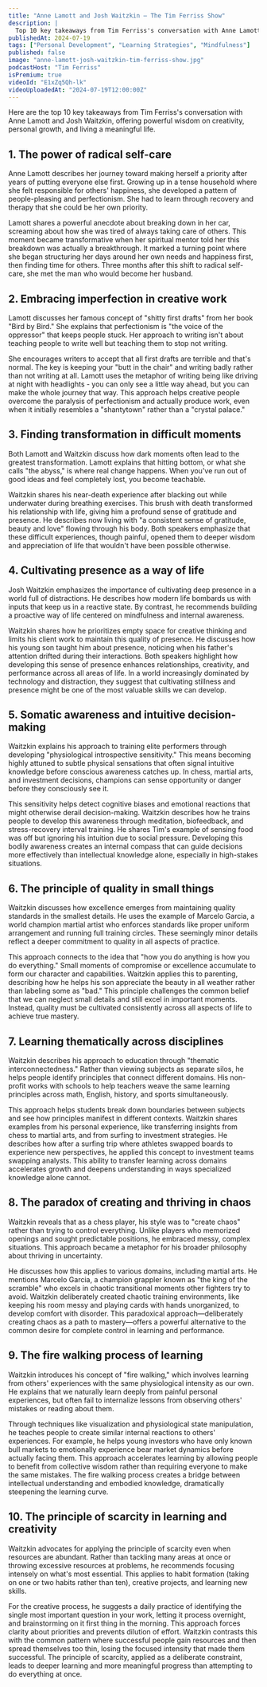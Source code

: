 ```yaml
---
title: "Anne Lamott and Josh Waitzkin — The Tim Ferriss Show"
description: |
  Top 10 key takeaways from Tim Ferriss's conversation with Anne Lamott and Josh Waitzkin, offering powerful wisdom on creativity, personal growth, and living a meaningful life.
publishedAt: 2024-07-19
tags: ["Personal Development", "Learning Strategies", "Mindfulness"]
published: false
image: "anne-lamott-josh-waitzkin-tim-ferriss-show.jpg"
podcastHost: "Tim Ferriss"
isPremium: true
videoId: "E1xZq5Qh-lk"
videoUploadedAt: "2024-07-19T12:00:00Z"
---
```



<PodcastSummaryPageLayout frontmatter={frontmatter}>

Here are the top 10 key takeaways from Tim Ferriss's conversation with Anne Lamott and Josh Waitzkin, offering powerful wisdom on creativity, personal growth, and living a meaningful life.

## 1. The power of radical self-care

Anne Lamott describes her journey toward making herself a priority after years of putting everyone else first. Growing up in a tense household where she felt responsible for others' happiness, she developed a pattern of people-pleasing and perfectionism. She had to learn through recovery and therapy that she could be her own priority.

Lamott shares a powerful anecdote about breaking down in her car, screaming about how she was tired of always taking care of others. This moment became transformative when her spiritual mentor told her this breakdown was actually a breakthrough. It marked a turning point where she began structuring her days around her own needs and happiness first, then finding time for others. Three months after this shift to radical self-care, she met the man who would become her husband.

## 2. Embracing imperfection in creative work

Lamott discusses her famous concept of "shitty first drafts" from her book "Bird by Bird." She explains that perfectionism is "the voice of the oppressor" that keeps people stuck. Her approach to writing isn't about teaching people to write well but teaching them to stop not writing.

She encourages writers to accept that all first drafts are terrible and that's normal. The key is keeping your "butt in the chair" and writing badly rather than not writing at all. Lamott uses the metaphor of writing being like driving at night with headlights - you can only see a little way ahead, but you can make the whole journey that way. This approach helps creative people overcome the paralysis of perfectionism and actually produce work, even when it initially resembles a "shantytown" rather than a "crystal palace."

## 3. Finding transformation in difficult moments

Both Lamott and Waitzkin discuss how dark moments often lead to the greatest transformation. Lamott explains that hitting bottom, or what she calls "the abyss," is where real change happens. When you've run out of good ideas and feel completely lost, you become teachable.

Waitzkin shares his near-death experience after blacking out while underwater during breathing exercises. This brush with death transformed his relationship with life, giving him a profound sense of gratitude and presence. He describes now living with "a consistent sense of gratitude, beauty and love" flowing through his body. Both speakers emphasize that these difficult experiences, though painful, opened them to deeper wisdom and appreciation of life that wouldn't have been possible otherwise.

## 4. Cultivating presence as a way of life

Josh Waitzkin emphasizes the importance of cultivating deep presence in a world full of distractions. He describes how modern life bombards us with inputs that keep us in a reactive state. By contrast, he recommends building a proactive way of life centered on mindfulness and internal awareness.

Waitzkin shares how he prioritizes empty space for creative thinking and limits his client work to maintain this quality of presence. He discusses how his young son taught him about presence, noticing when his father's attention drifted during their interactions. Both speakers highlight how developing this sense of presence enhances relationships, creativity, and performance across all areas of life. In a world increasingly dominated by technology and distraction, they suggest that cultivating stillness and presence might be one of the most valuable skills we can develop.

## 5. Somatic awareness and intuitive decision-making

Waitzkin explains his approach to training elite performers through developing "physiological introspective sensitivity." This means becoming highly attuned to subtle physical sensations that often signal intuitive knowledge before conscious awareness catches up. In chess, martial arts, and investment decisions, champions can sense opportunity or danger before they consciously see it.

This sensitivity helps detect cognitive biases and emotional reactions that might otherwise derail decision-making. Waitzkin describes how he trains people to develop this awareness through meditation, biofeedback, and stress-recovery interval training. He shares Tim's example of sensing food was off but ignoring his intuition due to social pressure. Developing this bodily awareness creates an internal compass that can guide decisions more effectively than intellectual knowledge alone, especially in high-stakes situations.

## 6. The principle of quality in small things

Waitzkin discusses how excellence emerges from maintaining quality standards in the smallest details. He uses the example of Marcelo Garcia, a world champion martial artist who enforces standards like proper uniform arrangement and running full training circles. These seemingly minor details reflect a deeper commitment to quality in all aspects of practice.

This approach connects to the idea that "how you do anything is how you do everything." Small moments of compromise or excellence accumulate to form our character and capabilities. Waitzkin applies this to parenting, describing how he helps his son appreciate the beauty in all weather rather than labeling some as "bad." This principle challenges the common belief that we can neglect small details and still excel in important moments. Instead, quality must be cultivated consistently across all aspects of life to achieve true mastery.

## 7. Learning thematically across disciplines

Waitzkin describes his approach to education through "thematic interconnectedness." Rather than viewing subjects as separate silos, he helps people identify principles that connect different domains. His non-profit works with schools to help teachers weave the same learning principles across math, English, history, and sports simultaneously.

This approach helps students break down boundaries between subjects and see how principles manifest in different contexts. Waitzkin shares examples from his personal experience, like transferring insights from chess to martial arts, and from surfing to investment strategies. He describes how after a surfing trip where athletes swapped boards to experience new perspectives, he applied this concept to investment teams swapping analysts. This ability to transfer learning across domains accelerates growth and deepens understanding in ways specialized knowledge alone cannot.

## 8. The paradox of creating and thriving in chaos

Waitzkin reveals that as a chess player, his style was to "create chaos" rather than trying to control everything. Unlike players who memorized openings and sought predictable positions, he embraced messy, complex situations. This approach became a metaphor for his broader philosophy about thriving in uncertainty.

He discusses how this applies to various domains, including martial arts. He mentions Marcelo Garcia, a champion grappler known as "the king of the scramble" who excels in chaotic transitional moments other fighters try to avoid. Waitzkin deliberately created chaotic training environments, like keeping his room messy and playing cards with hands unorganized, to develop comfort with disorder. This paradoxical approach—deliberately creating chaos as a path to mastery—offers a powerful alternative to the common desire for complete control in learning and performance.

## 9. The fire walking process of learning

Waitzkin introduces his concept of "fire walking," which involves learning from others' experiences with the same physiological intensity as our own. He explains that we naturally learn deeply from painful personal experiences, but often fail to internalize lessons from observing others' mistakes or reading about them.

Through techniques like visualization and physiological state manipulation, he teaches people to create similar internal reactions to others' experiences. For example, he helps young investors who have only known bull markets to emotionally experience bear market dynamics before actually facing them. This approach accelerates learning by allowing people to benefit from collective wisdom rather than requiring everyone to make the same mistakes. The fire walking process creates a bridge between intellectual understanding and embodied knowledge, dramatically steepening the learning curve.

## 10. The principle of scarcity in learning and creativity

Waitzkin advocates for applying the principle of scarcity even when resources are abundant. Rather than tackling many areas at once or throwing excessive resources at problems, he recommends focusing intensely on what's most essential. This applies to habit formation (taking on one or two habits rather than ten), creative projects, and learning new skills.

For the creative process, he suggests a daily practice of identifying the single most important question in your work, letting it process overnight, and brainstorming on it first thing in the morning. This approach forces clarity about priorities and prevents dilution of effort. Waitzkin contrasts this with the common pattern where successful people gain resources and then spread themselves too thin, losing the focused intensity that made them successful. The principle of scarcity, applied as a deliberate constraint, leads to deeper learning and more meaningful progress than attempting to do everything at once.

</PodcastSummaryPageLayout>
